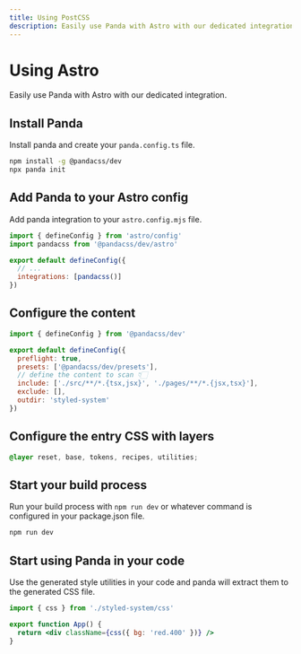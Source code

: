 ```yaml
---
title: Using PostCSS
description: Easily use Panda with Astro with our dedicated integration.
---
```


# Using Astro

Easily use Panda with Astro with our dedicated integration.

## Install Panda

Install panda and create your `panda.config.ts` file.

```bash
npm install -g @pandacss/dev
npx panda init
```

## Add Panda to your Astro config

Add panda integration to your `astro.config.mjs` file.

```js
import { defineConfig } from 'astro/config'
import pandacss from '@pandacss/dev/astro'

export default defineConfig({
  // ...
  integrations: [pandacss()]
})
```

## Configure the content

```js {3}
import { defineConfig } from '@pandacss/dev'

export default defineConfig({
  preflight: true,
  presets: ['@pandacss/dev/presets'],
  // define the content to scan 👇🏻
  include: ['./src/**/*.{tsx,jsx}', './pages/**/*.{jsx,tsx}'],
  exclude: [],
  outdir: 'styled-system'
})
```

## Configure the entry CSS with layers

```css
@layer reset, base, tokens, recipes, utilities;
```

## Start your build process

Run your build process with `npm run dev` or whatever command is configured in your package.json file.

```bash
npm run dev
```

## Start using Panda in your code

Use the generated style utilities in your code and panda will extract them to the generated CSS file.

```jsx
import { css } from './styled-system/css'

export function App() {
  return <div className={css({ bg: 'red.400' })} />
}
```
